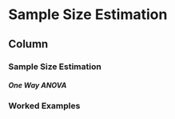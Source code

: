 Sample Size Estimation  {data-navmenu="Sample Size Estimation"}
====================================================================

Column {.tabset}
-------------------------------------------------

### Sample Size Estimation



<h5>One Way ANOVA</h5>

### Worked Examples
